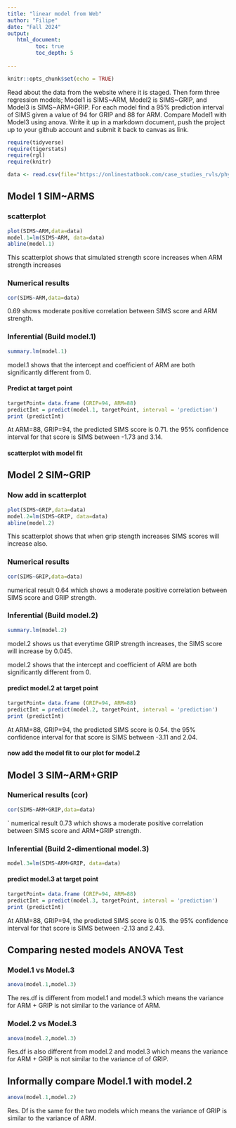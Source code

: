 ```yaml
---
title: "linear model from Web"
author: "Filipe"
date: "Fall 2024"
output:
   html_document:
         toc: true
         toc_depth: 5
        
---
```


```r
knitr::opts_chunk$set(echo = TRUE)
```

Read about the data from the website where it is staged.  Then form three regression models; Model1 is SIMS~ARM, Model2 is SIMS~GRIP, and Model3 is SIMS~ARM+GRIP. For each model find a 95% prediction interval of SIMS given a value of 94  for GRIP and 88 for ARM. Compare Model1 with Model3 using anova. Write it up in a markdown document, push the project up to your github account and submit it back to canvas as link. 

 


```r
require(tidyverse)
require(tigerstats)
require(rgl)
require(knitr)

```

```r
data <- read.csv(file="https://onlinestatbook.com/case_studies_rvls/physical_strength/data.txt",sep="",header=TRUE)  

```

## Model 1 SIM~ARMS

### scatterplot

```r
plot(SIMS~ARM,data=data)
model.1=lm(SIMS~ARM, data=data)
abline(model.1)
```

This scatterplot shows that simulated strength score increases when ARM strength increases

### Numerical results

```r
cor(SIMS~ARM,data=data)
```

0.69 shows moderate positive correlation between SIMS score and ARM strength. 

### Inferential  (Build model.1)

```r
summary.lm(model.1)
```

model.1 shows that the intercept and coefficient of ARM are both significantly different from 0. 

#### Predict at target point

```r
targetPoint= data.frame (GRIP=94, ARM=88)
predictInt = predict(model.1, targetPoint, interval = 'prediction')
print (predictInt)
```

At ARM=88, GRIP=94, the predicted SIMS score is 0.71. the 95% confidence interval for that score is SIMS between -1.73 and 3.14.

#### scatterplot with model fit


## Model 2 SIM~GRIP

### Now add in scatterplot

```r
plot(SIMS~GRIP,data=data)
model.2=lm(SIMS~GRIP, data=data)
abline(model.2)
```

This scatterplot shows that when grip stength increases SIMS scores will increase also. 

### Numerical results 

```r
cor(SIMS~GRIP,data=data)
```

numerical result 0.64 which shows a moderate positive correlation between SIMS score and GRIP strength. 

### Inferential  (Build model.2)

```r
summary.lm(model.2)
```

model.2 shows us that everytime GRIP strength increases, the SIMS score will increase by 0.045.  

model.2 shows that the intercept and coefficient of ARM are both significantly different from 0.   

#### predict model.2 at target point
```r
targetPoint= data.frame (GRIP=94, ARM=88)
predictInt = predict(model.2, targetPoint, interval = 'prediction')
print (predictInt)
```

At ARM=88, GRIP=94, the predicted SIMS score is 0.54. the 95% confidence interval for that score is SIMS between -3.11 and 2.04.


#### now add the model fit to our plot for model.2



## Model 3 SIM~ARM+GRIP

### Numerical results (cor)
```r
cor(SIMS~ARM+GRIP,data=data)
```
`
numerical result 0.73 which shows a moderate positive correlation between SIMS score and ARM+GRIP strength. 
  
### Inferential  (Build 2-dimentional model.3)
```r
model.3=lm(SIMS~ARM+GRIP, data=data)

```

#### predict model.3 at target point
```r
targetPoint= data.frame (GRIP=94, ARM=88)
predictInt = predict(model.3, targetPoint, interval = 'prediction')
print (predictInt)
```

At ARM=88, GRIP=94, the predicted SIMS score is 0.15. the 95% confidence interval for that score is SIMS between -2.13 and 2.43.

## Comparing nested models ANOVA Test

### Model.1 vs Model.3
```r
anova(model.1,model.3)
```
The res.df is different from model.1 and model.3 which means the variance for ARM + GRIP is not similar to the variance of ARM. 

### Model.2 vs Model.3
```r
anova(model.2,model.3)
```
Res.df is also different from model.2 and model.3 which means the variance for ARM + GRIP is not similar to the variance of of GRIP. 

## Informally compare Model.1 with model.2
```r
anova(model.1,model.2)
```

Res. Df is the same for the two models which means the variance of GRIP is similar to the variance of ARM.